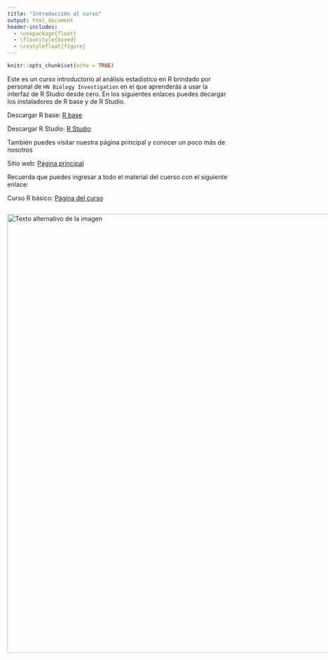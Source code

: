 ---
title: "Introducción al curso"
output: html_document
header-includes:
  - \usepackage{float}
  - \floatstyle{boxed}
  - \restylefloat{figure}
---


```{r setup, include=FALSE}
knitr::opts_chunk$set(echo = TRUE)
```

Este es un curso introductorio al análisis estadístico en R brindado por personal de `HN Biology Investigation` en el que aprenderás a usar la interfaz de R Studio desde cero.
En los siguientes enlaces puedes decargar los instaladores de R base y de R Studio.

Descargar R base: [R base](https://cran.r-project.org/bin/windows/base/)

Descargar R Studio: [R Studio](https://posit.co/download/rstudio-desktop/)

También puedes visitar nuestra página principal y conocer un poco más de nosotros

Sitio web: [Página principal](https://www.hnbiology.org/)

Recuerda que puedes ingresar a todo el material del cuerso con el siguiente enlace:

Curso R básico: [Página del curso](https://www.hnbiology.org/)

<div style="display:flex; align-items:center;">
  <img src="Imagenes/HNBI_LOGO2.jpeg" alt="Texto alternativo de la imagen" style="width:1000px;">
</div>